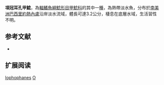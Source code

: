 {{Speciesbox
| name = 項冠耳孔甲鯰
| image = 
| image_width = 250px
| image_caption = 
| status = NE
| status_system = IUCN3.1
| genus = Otothyris
| species = lophophanes
| authority = Eigenmann & Eigenmann, 1889
| synonyms = *''Rhinelepis lophophanes'',Eigenmann & Eigenmann, 1889
*''Microlepidogaster lophophanes'',Eigenmann & Eigenmann, 1889
*''Otocinclus lophophanes'',Eigenmann & Eigenmann, 1889
*''Otocinclus cephalacanthus'',Eigenmann & Eigenmann, 1889
}}

'''項冠耳孔甲鯰'''，為[[輻鰭魚綱|輻鰭魚綱]][[鯰形目|鯰形目]][[甲鯰科|甲鯰科]]的其中一[[種|種]]，為熱帶淡水魚，分布於[[南美洲|南美洲]][[巴西|巴西]][[里約熱內盧|里約熱內盧]]沿岸淡水流域，體長可達3.2公分，棲息在底層水域，生活習性不明。

==参考文献==
*{{FishBase_species|genus=Otothyris|species=lophophanes|year=2014|month=12}}

== 扩展阅读 ==
{{refbegin}}
{{wikispecies-inline|Otothyris lophophanes|項冠耳孔甲鯰}}
{{refend}}
{{Taxonbar|from=Q3757958}}

[[Category:耳孔甲鯰屬|lophophanes]]
[[Category:1889年描述的魚類|O]]